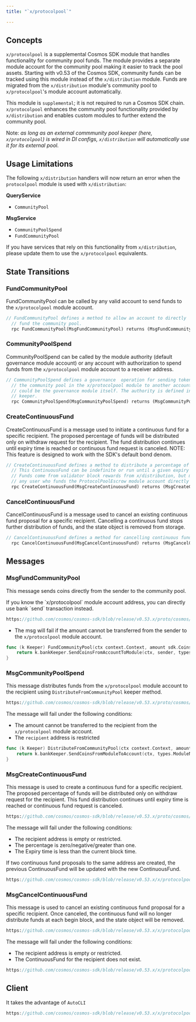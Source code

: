 ```yaml
---
title: "`x/protocolpool`"

---
```



## Concepts

`x/protocolpool` is a supplemental Cosmos SDK module that handles functionality for community pool funds. The module provides a separate module account for the community pool making it easier to track the pool assets. Starting with v0.53 of the Cosmos SDK, community funds can be tracked using this module instead of the `x/distribution` module. Funds are migrated from the `x/distribution` module's community pool to `x/protocolpool`'s module account automatically.

This module is `supplemental`; it is not required to run a Cosmos SDK chain. `x/protocolpool` enhances the community pool functionality provided by `x/distribution` and enables custom modules to further extend the community pool.

Note: _as long as an external commmunity pool keeper (here, `x/protocolpool`) is wired in DI configs, `x/distribution` will automatically use it for its external pool._

## Usage Limitations

The following `x/distribution` handlers will now return an error when the `protocolpool` module is used with `x/distribution`:

**QueryService**

- `CommunityPool`

**MsgService**

- `CommunityPoolSpend`
- `FundCommunityPool`

If you have services that rely on this functionality from `x/distribution`, please update them to use the `x/protocolpool` equivalents.

## State Transitions

### FundCommunityPool

FundCommunityPool can be called by any valid account to send funds to the `x/protocolpool` module account.

```protobuf
// FundCommunityPool defines a method to allow an account to directly
  // fund the community pool.
  rpc FundCommunityPool(MsgFundCommunityPool) returns (MsgFundCommunityPoolResponse);
```

### CommunityPoolSpend

CommunityPoolSpend can be called by the module authority (default governance module account) or any account with authorization to spend funds from the `x/protocolpool` module account to a receiver address.

```protobuf
// CommunityPoolSpend defines a governance  operation for sending tokens from
  // the community pool in the x/protocolpool module to another account, which
  // could be the governance module itself. The authority is defined in the
  // keeper.
  rpc CommunityPoolSpend(MsgCommunityPoolSpend) returns (MsgCommunityPoolSpendResponse);
```

### CreateContinuousFund

CreateContinuousFund is a message used to initiate a continuous fund for a specific recipient. The proposed percentage of funds will be distributed only on withdraw request for the recipient. The fund distribution continues until expiry time is reached or continuous fund request is canceled.
NOTE:  This feature is designed to work with the SDK's default bond denom. 

```protobuf
// CreateContinuousFund defines a method to distribute a percentage of funds to an address continuously.
  // This ContinuousFund can be indefinite or run until a given expiry time.
  // Funds come from validator block rewards from x/distribution, but may also come from
  // any user who funds the ProtocolPoolEscrow module account directly through x/bank.
  rpc CreateContinuousFund(MsgCreateContinuousFund) returns (MsgCreateContinuousFundResponse);
```

### CancelContinuousFund

CancelContinuousFund is a message used to cancel an existing continuous fund proposal for a specific recipient. Cancelling a continuous fund stops further distribution of funds, and the state object is removed from storage.

```protobuf
// CancelContinuousFund defines a method for cancelling continuous fund.
  rpc CancelContinuousFund(MsgCancelContinuousFund) returns (MsgCancelContinuousFundResponse);
```

## Messages

### MsgFundCommunityPool

This message sends coins directly from the sender to the community pool.

<Tip>
If you know the `x/protocolpool` module account address, you can directly use bank `send` transaction instead.
</Tip>

```protobuf reference
https://github.com/cosmos/cosmos-sdk/blob/release/v0.53.x/proto/cosmos/protocolpool/v1/tx.proto#L43-L53
```

* The msg will fail if the amount cannot be transferred from the sender to the `x/protocolpool` module account.

```go
func (k Keeper) FundCommunityPool(ctx context.Context, amount sdk.Coins, sender sdk.AccAddress) error {
	return k.bankKeeper.SendCoinsFromAccountToModule(ctx, sender, types.ModuleName, amount)
}
```

### MsgCommunityPoolSpend

This message distributes funds from the `x/protocolpool` module account to the recipient using `DistributeFromCommunityPool` keeper method.

```protobuf reference
https://github.com/cosmos/cosmos-sdk/blob/release/v0.53.x/proto/cosmos/protocolpool/v1/tx.proto#L58-L69
```

The message will fail under the following conditions:

* The amount cannot be transferred to the recipient from the `x/protocolpool` module account.
* The `recipient` address is restricted

```go
func (k Keeper) DistributeFromCommunityPool(ctx context.Context, amount sdk.Coins, receiveAddr sdk.AccAddress) error {
	return k.bankKeeper.SendCoinsFromModuleToAccount(ctx, types.ModuleName, receiveAddr, amount)
}
```

### MsgCreateContinuousFund

This message is used to create a continuous fund for a specific recipient. The proposed percentage of funds will be distributed only on withdraw request for the recipient. This fund distribution continues until expiry time is reached or continuous fund request is canceled.

```protobuf reference
https://github.com/cosmos/cosmos-sdk/blob/release/v0.53.x/proto/cosmos/protocolpool/v1/tx.proto#L114-L130
```

The message will fail under the following conditions:

- The recipient address is empty or restricted.
- The percentage is zero/negative/greater than one.
- The Expiry time is less than the current block time.

<Warning>
If two continuous fund proposals to the same address are created, the previous ContinuousFund will be updated with the new ContinuousFund.
</Warning>

```go reference
https://github.com/cosmos/cosmos-sdk/blob/release/v0.53.x/x/protocolpool/keeper/msg_server.go#L103-L166
```

### MsgCancelContinuousFund

This message is used to cancel an existing continuous fund proposal for a specific recipient. Once canceled, the continuous fund will no longer distribute funds at each begin block, and the state object will be removed. 

```protobuf reference
https://github.com/cosmos/cosmos-sdk/blob/release/v0.53.x/x/protocolpool/proto/cosmos/protocolpool/v1/tx.proto#L136-L161
```

The message will fail under the following conditions:

- The recipient address is empty or restricted.
- The ContinuousFund for the recipient does not exist.

```go reference
https://github.com/cosmos/cosmos-sdk/blob/release/v0.53.x/x/protocolpool/keeper/msg_server.go#L188-L226
```

## Client

It takes the advantage of `AutoCLI`

```go reference
https://github.com/cosmos/cosmos-sdk/blob/release/v0.53.x/x/protocolpool/autocli.go
```

